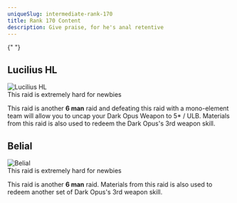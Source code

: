```yaml
---
uniqueSlug: intermediate-rank-170
title: Rank 170 Content
description: Give praise, for he's anal retentive
---
```


{" "}

## Lucilius HL

<div className="my-6 w-full overflow-y-auto">
    <Image
        src="/images/impossible/lucilius_hl.jpg"
        alt="Lucilius HL"
        height={0}
        width={0}
        quality={100}
        sizes="100vw"
        className="w-full"
    />
</div>

<Callout type="danger">
    This raid is extremely hard for newbies
</Callout>

This raid is another **6 man** raid and defeating this raid with a mono-element team will
allow you to uncap your Dark Opus Weapon to 5\* / ULB. Materials from this raid is also used
to redeem the Dark Opus's 3rd weapon skill.

## Belial

<div className="my-6 w-full overflow-y-auto">
    <Image
        src="/images/impossible/belial.jpg"
        alt="Belial"
        height={0}
        width={0}
        quality={100}
        sizes="100vw"
        className="w-full"
    />
</div>

<Callout type="danger">
    This raid is extremely hard for newbies
</Callout>

This raid is another **6 man** raid. Materials from this raid is also used
to redeem another set of Dark Opus's 3rd weapon skill.

